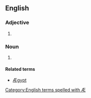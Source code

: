 ==English==

===Adjective===
{{en-adj|-}}

# {{archaic spelling of|[[Egyptian#Adjective|Egyptian]]}}

===Noun===
{{en-noun}}

# {{archaic spelling of|[[Egyptian#Noun|Egyptian]]}}

====Related terms====
* [[Ægypt]]

[[Category:English terms spelled with Æ]]